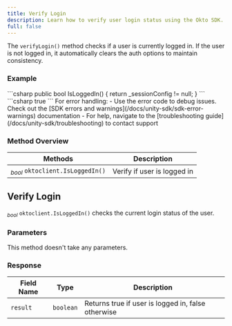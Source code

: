 ```yaml
---
title: Verify Login
description: Learn how to verify user login status using the Okto SDK.
full: false
---
```



The `verifyLogin()` method checks if a user is currently logged in. If the user is not logged in, it automatically clears the auth options to maintain consistency.

### Example

<Accordions defaultValue="Usage">
<Accordion title="Usage"> 
<Tabs items={['C#']}>
  <Tab value="C#">
    ```csharp
        public bool IsLoggedIn()
        {
            return _sessionConfig != null;
        }
    ```
  </Tab>
</Tabs>
</Accordion>
<Accordion title="Success Response">
```csharp
true
```
</Accordion>
</Accordions>

<Callout title="Note" type="info">
For error handling:
- Use the error code to debug issues. Check out the [SDK errors and warnings](/docs/unity-sdk/sdk-error-warnings) documentation
- For help, navigate to the [troubleshooting guide](/docs/unity-sdk/troubleshooting) to contact support
</Callout>

### Method Overview

| Methods | Description |
|---------|-------------|
| <sub><i>bool</i></sub> `oktoclient.IsLoggedIn()` | Verify if user is logged in |

<div className="method-box">

## Verify Login

<sub><i>bool</i></sub> `oktoclient.IsLoggedIn()` checks the current login status of the user.

### Parameters

This method doesn't take any parameters.

### Response

<Callout title="Success Response">

| Field Name | Type | Description |
|------------|------|-------------|
| `result` | `boolean` | Returns true if user is logged in, false otherwise |

</Callout>

</div>
